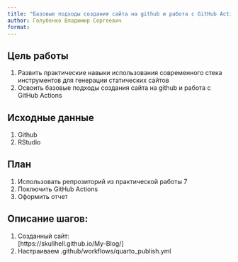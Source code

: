 ```yaml
---
title: "Базовые подходы создания сайта на github и работа с GitHub Actions"
author: Голубенко Владимир Сергеевич
format: 
---
```


## Цель работы

1.  Развить практические навыки использования современного стека инструментов для генерации статических сайтов
2.  Освоить базовые подходы создания сайта на github и работа с GitHub Actions

## Исходные данные

1.  Github
2.  RStudio

## План

1.  Использовать репрозиторий из практической работы 7
2.  Поключить GitHub Actions
3.  Оформить отчет

## Описание шагов:

1.  Созданный сайт:\
    [https://skullhell.github.io/My-Blog/]
2.  Настраиваем .github/workflows/quarto_publish.yml
